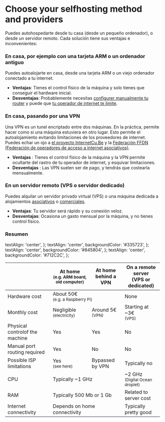 
# Choose your selfhosting method and providers

Puedes autohospedarte desde tu casa (desde un pequeño ordenador), o desde un servidor remoto. Cada solución tiene sus ventajas e inconvenientes:

### En casa, por ejemplo con una tarjeta ARM o un ordenador antiguo

Puedes autoalojarte en casa, desde una tarjeta ARM o un viejo ordenador conectado a tu internet.

- **Ventajas**: Tienes el control físico de la máquina y solo tienes que conseguir el hardware inicial.
- **Desventajas**: Probablemente necesitas [configurer manualmente tu router](/admin/install/post_install/port_forwarding) y puede que [tu operador de internet te limite](/admin/install/providers/isp/).

### En casa, pasando por una VPN

Una VPN es un tunel encriptado entre dos máquinas. En la práctica, permite hacer como si una máquina estuviera en otro lugar. Esto permite el autoalojamiento evitando limitaciones de los proveedores de internet. Puedes echar un ojo a [el proyecto InternetCu.Be](https://internetcu.be/) y la [Federación FFDN (Federación de operadores de acceso a internet asociativos)](https://www.ffdn.org/en).

- **Ventajas** : Tienes el control físico de la máquina y la VPN permite ocultarte del rastro de tu operador de internet, y esquivar limitaciones.
- **Desventajas** : Las VPN suelen ser de pago, y tendrás que costearla mensualmente.

### En un servidor remoto (VPS o servidor dedicado)

Puedes alquilar un servidor privado virtual (VPS) o una máquina dedicada a alojamientos [asociativos](https://db.ffdn.org/) o [comerciales](/admin/install/providers/servers).

- **Ventajas**: Tu servidor será rápido y su conexión veloz.
- **Desventajas**: Ocasiona un gasto mensual por la máquina, y no tienes control físico.

### Resumen

  textAlign: 'center',
};
  textAlign: 'center',
  backgroundColor: '#335723',
};
  textAlign: 'center',
  backgroundColor: '#845804',
};
  textAlign: 'center',
  backgroundColor: '#712C2C',
};

<table>
  <thead>
    <tr>
      <th></th>
      <th style={styleNone}>At home<br/><small>(e.g. ARM board, old computer)</small></th>
      <th style={styleNone}>At home<br/>behind a VPN</th>
      <th style={styleNone}>On a remote server<br/>(VPS or dedicated)</th>
    </tr>
  </thead>
  <tbody>
    <tr>
      <td style={styleNone}>Hardware cost</td>
      <td style={styleMeh} colspan="2">About 50€<br/><small>(e.g. a Raspberry Pi)</small></td>
      <td style={styleGood}>None</td>
    </tr>
    <tr>
      <td style={styleNone}>Monthly cost</td>
      <td style={styleGood}>Negligible<br/><small>(electricity)</small></td>
      <td style={styleMeh}>Around 5€<br/><small>(VPN)</small></td>
      <td style={styleMeh}>Starting at ~3€<br/><small>(VPS)</small></td>
    </tr>
    <tr>
      <td style={styleNone}>Physical controlof the machine</td>
      <td style={styleGood}>Yes</td>
      <td style={styleGood}>Yes</td>
      <td style={styleDanger}>No</td>
    </tr>
    <tr>
      <td style={styleNone}>Manual port routing required</td>
      <td style={styleMeh}>Yes</td>
      <td style={styleGood}>No</td>
      <td style={styleGood}>No</td>
    </tr>
    <tr>
      <td style={styleNone}>Possible ISP limitations</td>
      <td style={styleDanger}>Yes<br/><small>(see <Link to="/admin/install/providers/isp">here</Link>)</small></td>
      <td style={styleGood}>Bypassed by VPN</td>
      <td style={styleGood}>Typically no</td>
    </tr>
    <tr>
      <td style={styleNone}>CPU</td>
      <td style={styleMeh} colspan="2">Typically ~1 GHz</td>
      <td style={styleGood}>~2 GHz<br/><small>(Digital Ocean droplet)</small></td>
    </tr>
    <tr>
      <td style={styleNone}>RAM</td>
      <td style={styleMeh} colspan="2">Typically 500 Mb or 1 Gb</td>
      <td style={styleMeh}>Related to server cost</td>
    </tr>
    <tr>
      <td style={styleNone}>Internet connectivity</td>
      <td style={styleMeh} colspan="2">Depends on home connectivity</td>
      <td style={styleGood}>Typically pretty good</td>
    </tr>
  </tbody>
</table>
